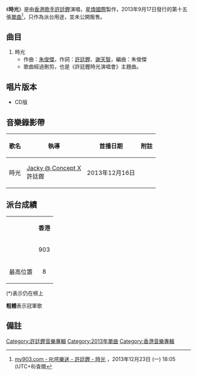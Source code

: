 {{Infobox Single 
| Name           = 時光
| Cover          = 許廷鏗 時光.jpg
| Artist         = [[許廷鏗|許廷鏗]]
| from Album     = [[時光_(許廷鏗專輯)|時光]]
| B-side         = 
| Released       = 2013年12月3日
| Format         = CD
| Recorded       = 2013年
| Genre          = [[粵語流行音樂|粵語流行音樂]]
| Length         = 3分2秒
| Label          = [[星煥國際|星煥國際]]
| Writer         = [[朱俊傑|朱俊傑]]、[[許廷鏗|許廷鏗]]、[[謝天智|謝天智]]
| Producer       = 朱俊傑
| Last single    = [[魂遊太虛|魂遊太虛]]<br>（2013年）
| This single    = '''時光'''<br>（2013年）
| Next single    = [[登對|登對]]<br>（2014年）
}}
《'''時光'''》是由[[香港|香港]][[歌手|歌手]][[許廷鏗|許廷鏗]]演唱，[[星煥國際有限公司|星煥國際]]製作，2013年9月17日發行的第十五張[[單曲|單曲]]<ref>[http://www.my903.com/my903/903music/detail.jsp?newsid=3362 my903.com - 叱咤樂迷 - 許廷鏗 - 時光] {{webarchive|url=https://web.archive.org/web/20131224095324/http://www.my903.com/my903/903music/detail.jsp?newsid=3362 |date=2013-12-24 }}，2013年12月23日 (一) 18:05 (UTC+8)查閱{{zh-hant}}</ref>，只作為派台用途，並未公開販售。

==曲目==
#時光
#*作曲：[[朱俊傑|朱俊傑]]，作詞：[[許廷鏗|許廷鏗]]、[[謝天智|謝天智]]，編曲：朱俊傑
#*歌曲經過刪剪，也是《許廷鏗時光演唱會》主題曲。

==唱片版本==
*CD版

==音樂錄影帶==
{| class="wikitable"
! 歌名 !! 執導 !! 首播日期 !! 附註 
|-
|時光||[[李志倫|Jacky @ Concept X]]<br>許廷鏗||2013年12月16日||
|}

== 派台成績 ==
{| class="wikitable" 
|- 
|rowspan=2|  || colspan=4 align="center"| '''香港''' 
|-
| 903 || RTHK || 997 || TVB 
|-
| 最高位置 || 8 || '''1''' || '''1''' || '''1'''
|}

(*)表示仍在榜上

'''粗體'''表示冠軍歌

== 備註 ==
<div class="references-small">
<references></references>
</div>

[[Category:許廷鏗音樂專輯|Category:許廷鏗音樂專輯]]
[[Category:2013年單曲|Category:2013年單曲]]
[[Category:香港音樂專輯|Category:香港音樂專輯]]